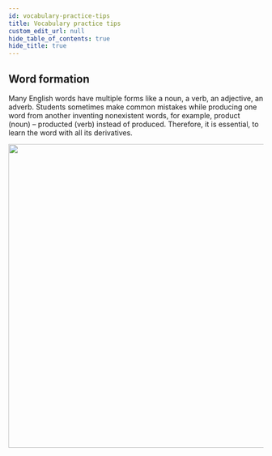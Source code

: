 ```yaml
---
id: vocabulary-practice-tips
title: Vocabulary practice tips
custom_edit_url: null
hide_table_of_contents: true
hide_title: true
---
```



## Word formation

Many English words have multiple forms like a noun, a verb, an  adjective,  an adverb.  Students sometimes  make common  mistakes  while  producing  one  word  from  another inventing  nonexistent  words,  for  example,  product  (noun) – producted (verb) instead of produced. Therefore, it is essential, to learn the word with all its derivatives. 

<img src={formation} width="600" />
